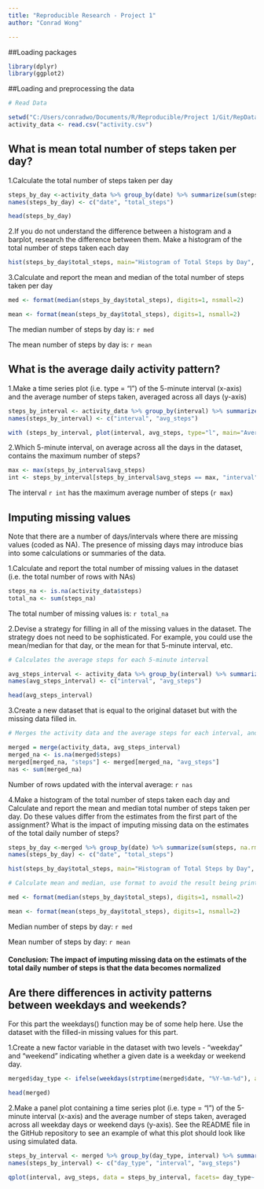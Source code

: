 ```yaml
---
title: "Reproducible Research - Project 1"
author: "Conrad Wong"

---
```

##Loading packages


```r
library(dplyr)
library(ggplot2)
```

##Loading and preprocessing the data

```r

# Read Data

setwd("C:/Users/conradwo/Documents/R/Reproducible/Project 1/Git/RepData_PeerAssessment1")
activity_data <- read.csv("activity.csv")

```

## What is mean total number of steps taken per day?


1.Calculate the total number of steps taken per day

```r

steps_by_day <-activity_data %>% group_by(date) %>% summarize(sum(steps, na.rm=TRUE))
names(steps_by_day) <- c("date", "total_steps")

head(steps_by_day)
```

2.If you do not understand the difference between a histogram and a barplot, research the difference between them. Make a histogram of the total number of steps taken each day

```r

hist(steps_by_day$total_steps, main="Histogram of Total Steps by Day", xlab="Total steps by Day", col="Gray", ylab='Frequecy - Number of Days')

```

3.Calculate and report the mean and median of the total number of steps taken per day

```r

med <- format(median(steps_by_day$total_steps), digits=1, nsmall=2)

mean <- format(mean(steps_by_day$total_steps), digits=1, nsmall=2)

```

The median number of steps by day is: `r med`

The mean number of steps by day is: `r mean`

## What is the average daily activity pattern?

1.Make a time series plot (i.e. type = "l") of the 5-minute interval (x-axis) and the average number of steps taken, averaged across all days (y-axis)

```r

steps_by_interval <- activity_data %>% group_by(interval) %>% summarize(mean(steps, na.rm=TRUE))
names(steps_by_interval) <- c("interval", "avg_steps")

with (steps_by_interval, plot(interval, avg_steps, type="l", main="Average number of steps by 5-minute interval", xlab="5-minute interval", ylab="Average Steps"))

```

2.Which 5-minute interval, on average across all the days in the dataset, contains the maximum number of steps?


```r

max <- max(steps_by_interval$avg_steps)
int <- steps_by_interval[steps_by_interval$avg_steps == max, "interval"]

```

The interval `r int` has the maximum average number of steps (`r max`)

## Imputing missing values

Note that there are a number of days/intervals where there are missing values (coded as NA). The presence of missing days may introduce bias into some calculations or summaries of the data.

1.Calculate and report the total number of missing values in the dataset (i.e. the total number of rows with NAs)

``` r
steps_na <- is.na(activity_data$steps)
total_na <- sum(steps_na)
```
    
The total number of missing values is: `r total_na`


2.Devise a strategy for filling in all of the missing values in the dataset. The strategy does not need to be sophisticated. For example, you could use the mean/median for that day, or the mean for that 5-minute interval, etc.

``` r

# Calculates the average steps for each 5-minute interval 

avg_steps_interval <- activity_data %>% group_by(interval) %>% summarize(mean(steps, na.rm=TRUE))
names(avg_steps_interval) <- c("interval", "avg_steps")

head(avg_steps_interval)

```


3.Create a new dataset that is equal to the original dataset but with the missing data filled in.

``` r

# Merges the activity data and the average steps for each interval, and updates the NA's with the average for the interval

merged = merge(activity_data, avg_steps_interval)
merged_na <- is.na(merged$steps)
merged[merged_na, "steps"] <- merged[merged_na, "avg_steps"]
nas <- sum(merged_na)


```

Number of rows updated with the interval average: `r nas` 


4.Make a histogram of the total number of steps taken each day and Calculate and report the mean and median total number of steps taken per day. Do these values differ from the estimates from the first part of the assignment? What is the impact of imputing missing data on the estimates of the total daily number of steps?

``` r

steps_by_day <-merged %>% group_by(date) %>% summarize(sum(steps, na.rm=FALSE))
names(steps_by_day) <- c("date", "total_steps")

hist(steps_by_day$total_steps, main="Histogram of Total Steps by Day", xlab="Total steps by Day", col="Gray", ylab='Frequecy - Number of Days')

# Calculate mean and median, use format to avoid the result being printed in exponential notation

med <- format(median(steps_by_day$total_steps), digits=1, nsmall=2)

mean <- format(mean(steps_by_day$total_steps), digits=1, nsmall=2)

```

Median number of steps by day: `r med`

Mean number of steps by day: `r mean`

#### Conclusion: The impact of imputing missing data on the estimats of the total daily number of steps is that the data becomes normalized 

## Are there differences in activity patterns between weekdays and weekends?

For this part the weekdays() function may be of some help here. Use the dataset with the filled-in missing values for this part.

1.Create a new factor variable in the dataset with two levels - "weekday" and "weekend" indicating whether a given date is a weekday or weekend day.

``` r
merged$day_type <- ifelse(weekdays(strptime(merged$date, "%Y-%m-%d"), abbreviate=T) %in% c("Sat", "Sun"), "weekend", "weekday")

head(merged)
```


2.Make a panel plot containing a time series plot (i.e. type = "l") of the 5-minute interval (x-axis) and the average number of steps taken, averaged across all weekday days or weekend days (y-axis). See the README file in the GitHub repository to see an example of what this plot should look like using simulated data.

``` r

steps_by_interval <- merged %>% group_by(day_type, interval) %>% summarize(mean(steps, na.rm=FALSE))
names(steps_by_interval) <- c("day_type", "interval", "avg_steps")

qplot(interval, avg_steps, data = steps_by_interval, facets= day_type~., geom="line", ylab="Number of Steps", xlab="5-minute Interval", main="Average steps taken per 5-minute interval by Weekday/Weekend")

```

